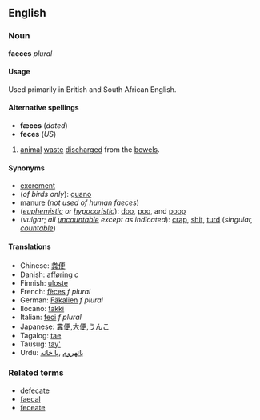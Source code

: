 ==English==
===Noun===
'''faeces''' ''plural''

====Usage====
Used primarily in British and South African English. 

====Alternative spellings====
*'''fæces''' (''dated'')
*'''feces''' (''US'') 

# [[animal]] [[waste]] [[discharge]]d from the [[bowel]]s.

====Synonyms====
*[[excrement]]
*(''of birds only''): [[guano]]
*[[manure]] (''not used of human faeces'')
*(''[[euphemistic]] or [[hypocoristic]]''): [[doo]], [[poo]], and [[poop]]
*(''vulgar''; ''all [[uncountable]] except as indicated''): [[crap]], [[shit]], [[turd]] (''singular, [[countable]]'')

====Translations====
*Chinese: [[粪便]]
*Danish: [[afføring]] ''c''
*Finnish: [[uloste]]
*French: [[fèces]] ''f plural''
*German: [[Fäkalien]] ''f plural''
*Ilocano: [[takki]]
*Italian: [[feci]] ''f plural''
*Japanese: [[糞便]],[[大便]],[[うんこ]]
*Tagalog: [[tae]]
*Tausug: [[tay']]
*Urdu: [[باتهروم]] ,[[پا خانه]]

===Related terms===
*[[defecate]]
*[[faecal]]
*[[feceate]]